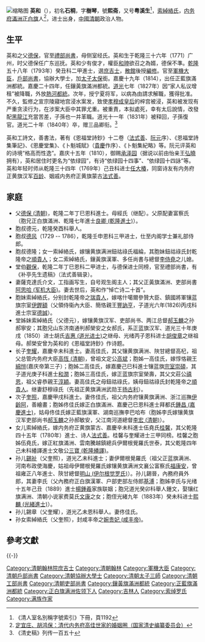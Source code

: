 {{Manchu name|[[索绰罗氏|索绰罗]]}}
[[File:Portrait_of_Yinghe_(1771-1839).jpg|缩略图]]
'''英和'''（{{bd|1771年||1840年|catIdx=Ying,英}}），初名'''石桐'''，字'''樹琴'''，號'''熙斋'''，又号'''粤溪生'''<ref>《清人室名別稱字號索引》下冊，頁1192</ref>，[[索綽絡氏|索綽絡氏]]，[[内务府滿洲正白旗|内务府滿洲正白旗]]人<ref>[http://www.historychina.net/manager/info/inner.jsp?sid=1&cid=33&infoid=26174 定宜庄、胡鸿保：清代内务府高佳世家的婚姻圈（国家清史编纂委员会）]{{dead link|date=2018年4月 |bot=InternetArchiveBot |fix-attempted=yes }}</ref>，进士出身，[[中國|中國]][[清朝|清朝]]政治人物。

== 生平 ==

英和之父[[德保_(清)|德保]]，官至[[禮部尚書|禮部尚書]]，母侧室经氏。英和生于乾隆三十六年（1771）广州，时父德保任广东巡抚。英和少有俊才，權臣[[和珅|和珅]]欲召之為婿，德保不準。[[乾隆|乾隆]]五十八年（1793年）癸丑科二甲進士，選[[庶吉士|庶吉士]]，[[散館|散館]]後授[[編修|編修]]。官至[[軍機大臣|軍機大臣]]，[[戶部尚書|戶部尚書]]，協辦大學士，加[[太子太保|太子太保]]銜。嘉慶十九年（1814），出任正藍旗滿洲都統。嘉慶二十四年，任鑲黃旗滿洲都統。[[道光|道光]]七年（1827年）因“家人私议增租”被降職，外放[[熱河|熱河]][[都統|都統]]。次年，授宁夏将军，以病為由請求解職，獲得批准。不久，監修之宣宗陵寢地宫浸水案发，致使[[孝穆成皇后|孝穆成皇后]]的梓宫被浸，英和被发现有严重贪渎行为，在涉案大臣中其罪尤重。被重責，本拟處死，幸有太后說情，改發配[[黑龍江|黑龍江]]充當苦差，子孫也一并革職。道光十一年（1831年）被释回，子孫復官。道光二十年（1840年）卒，赠三品卿衔。<ref>《清史稿》列传一百五十</ref>

英和工詩文，善書法，著有《恩福堂詩鈔》十二卷（[[法式善|法式善]]、[[阮元|阮元]]序）、《恩福堂詩集筆記》、《恩慶堂集》、《卜魁城賦》（[[貴慶|貴慶]]作序）、《卜魁集紀略》等。阮元评英和的诗境“格高而性逸”。嘉庆十五年（1810），御赐[[承泽园|承泽园]]（据说以前由怡亲王[[弘曉|弘曉]]拥有），英和居住时更名为“依绿园”，有诗“依绿园十四事”、“依绿园十四詠”等。英和年轻时师从乾隆三十四年（1769年）己丑科进士[[任大椿|任大椿]]，同窗诗友有内务府正黄旗汉军[[百龄|百龄]]、姻戚内务府正黄旗蒙古[[法式善|法式善]]。

==家庭==
*父[[德保_(清朝)|德保 (清朝)]]，乾隆二年丁巳恩科進士。母經氏（继配）。父原配妻富察氏（胞兄正白旗滿洲、乾隆七年進士[[良卿_(乾隆進士)|良卿 (乾隆進士)]]）。
*胞叔德元，乾隆癸酉科舉人。
*胞叔[[德风|德风]]（1729 -- 1786），乾隆壬申恩科三甲进士，仕至内阁学士兼礼部侍郎。
*胞叔德隆；女一索綽絡氏，嫁镶黄旗满洲鈕祜祿氏福綸，其胞妹鈕祜祿氏封乾隆帝之[[順貴人|順貴人]]；女二索綽絡氏，鑲黃旗漢軍、多任尚書与總督[[李侍堯|李侍堯]]之儿媳。
*堂伯[[觀保|觀保]]，乾隆二年丁巳恩科二甲进士，与德保进士同榜，官至禮部尚書，有《补亭先生遗稿》（法式善辑录）。
*妻薩克達氏介文，工指画写生，自号观生阁主人；其父正黃旗滿洲、吏部尚書[[阿思哈_(军机大臣)|阿思哈 (军机大臣)]]。妻去世后，英和作“悼亡诗二十首”。
*胞妹索綽絡氏，分别封乾隆帝之[[瑞貴人|瑞貴人]]，嫁喀什噶爾參贊大臣、鎮國將軍镶蓝旗宗室[[伊鏗額|伊鏗額]]（父領侍衞內大臣、簡恪親王[[豐訥亨|豐訥亨]]，子道光六年(1826)丙戌科進士宗室[[德誠|德誠]]）。
*堂姊妹索綽絡氏（父德元），嫁镶黄旗汉军、吏部尚书、两江总督[[郝玉麟|郝玉麟]]之孙郝寧安；其胞兄山东济南通判郝榮安之女郝氏，系正蓝旗汉军、道光三十年庚戌（1850）进士胡氏[[吉惠_(道光进士)|吉惠 (道光进士)]]之继母、光绪丙子恩科进士[[胡俊章|胡俊章]]之继祖母。郝榮安曾为英和的《恩福堂詩鈔》作诗题。
*长子[[奎耀|奎耀]]，嘉慶辛未科進士。妻高佳氏，其父镶黄旗满洲、陜甘總督高杞，祖父总管内务府大臣[[高恆_(清朝)|高恆 (清朝)]]，曾祖文定公[[高斌|高斌]]；胞姊一高佳氏，嫁惇恪親王[[綿愷|綿愷]](嘉庆帝第三子）；胞姊二高佳氏，嫁嘉慶己巳科進士镶蓝旗[[宗室崇碩|宗室崇碩]]，其子道光庚子科進士[[和潤|和潤]]；胞姊三高佳氏，嫁正蓝旗宗室榮壽，其父文莊公[[禧恩|禧恩]]，祖父睿恭親王[[淳穎|淳穎]]。妻高佳氏之母鈕祜祿氏，姨母鈕祜祿氏封乾隆帝之[[順貴人|順貴人]]。继妻舒穆祿氏（先祖正黄旗满洲武勋王[[扬古利|扬古利]]）。
*次子[[奎照|奎照]]，嘉慶甲戌科進士。妻佟佳氏，祖父内务府镶黄旗满洲、浙江巡撫[[伊齡阿|伊齡阿]]，善繪畫；胞姊佟佳氏嫁正白旗滿洲、嘉慶己巳恩科進士拜都氏[[鍾昌_(嘉慶進士)|鍾昌 (嘉慶進士)]]，姑母佟佳氏嫁正藍旗漢軍、湖南巡撫李巴哈布（胞姊李氏嫁镶黄旗汉军吏部尚书[[郝玉麟|郝玉麟]]之孙郝敏安，父江南河道總督[[李宏_(清朝)|李宏 (清朝)]]）。
*女儿索綽絡氏，嫁内务府正黄旗蒙古、嘉慶辛未科進士伍堯氏[[桂馨|桂馨]]，其父乾隆四十五年（1780年）進士、诗人[[法式善|法式善]]。桂馨与奎耀进士三甲同榜。桂馨之胞姊伍堯氏，嫁正紅旗滿洲、雲南騰越鎮總兵伊爾根覺羅氏世泰，其父乾隆四年己未科繙譯進士文敬公[[三寶_(乾隆繙譯)|三寶 (乾隆繙譯)]]。
*孙儿[[錫祉|錫祉]]（父奎照），道光乙未科進士；妻伊爾根覺羅氏（祖父正蓝旗满洲、河南布政使海慶，姑祖母伊爾根覺羅氏嫁镶黄旗满洲文襄公富察氏[[福康安|福康安]]，曾祖雍正八年進士、陝甘總督[[明山_(伊尔根觉罗氏)|明山 (伊尔根觉罗氏)]]）。孙儿錫晉，內務府員外郎，其妻李氏（父內務府正白旗漢軍、户部吏部左侍郎[[基溥|基溥]]；胞姊李氏与光绪十五年己丑（1889）進士[[楊鍾羲|楊鍾羲]]家族联姻；胞兄道光癸卯科舉人鍾文，娶镶红旗满洲、清朝小说家费莫氏[[文康|文康]]之女；胞侄光緒九年（1883年）癸未科进士[[熙麟_(光緒進士)|熙麟 (光緒進士)]]）。
*孙儿錫章（父奎耀），道光乙未恩科舉人。妻佟佳氏。
*孙女索綽絡氏（父奎照），封咸丰帝之[[婉贵妃_(咸丰帝)|婉贵妃 (咸丰帝)]]。

==參考文獻==
{{reflist}}
{{-}}
{{start box}}
{{s-off}}
{{succession box|[[成寧|成寧]]|[[蘇楞額|蘇楞額]]|[[清朝工部尚書列表|清朝工部滿尚書]]|<small>嘉慶十八年九月癸巳 - 嘉慶十九年二月丙辰</small><br /><small>1813年10月23日 - 1814年3月15日</small>}}
{{succession box|[[景安|景安]]|[[禧恩|禧恩]]|[[清朝戶部尚書列表|清朝戶部滿尚書]]|<small>嘉慶二十五年十月戊子 - 道光六年十二月戊午</small><br /><small>1820年11月10日 - 1827年1月8日</small>}}
{{succession box|[[鐵保|鐵保]]|[[那彥成|那彥成]]|[[清朝吏部尚書列表|清朝吏部滿尚書]]|<small>嘉慶十九年二月丙辰 - 嘉慶二十五年十月戊子</small><br /><small>1814年3月15日 - 1820年11月10日</small>}}
{{end box}}

{{乾隆五十八年癸丑科殿試金榜}}
{{DEFAULTSORT:Ying英}}
[[Category:清朝翰林院庶吉士|Category:清朝翰林院庶吉士]]
[[Category:清朝翰林|Category:清朝翰林]]
[[Category:軍機大臣|Category:軍機大臣]]
[[Category:清朝戶部尚書|Category:清朝戶部尚書]]
[[Category:清朝協辦大學士|Category:清朝協辦大學士]]
[[Category:清朝太子三師|Category:清朝太子三師]]
[[Category:清朝工部尚書|Category:清朝工部尚書]]
[[Category:清朝吏部尚書|Category:清朝吏部尚書]]
[[Category:鑲黃旗滿洲都統|Category:鑲黃旗滿洲都統]]
[[Category:正藍旗滿洲都統|Category:正藍旗滿洲都統]]
[[Category:正白旗满洲佐领下人|Category:正白旗满洲佐领下人]]
[[Category:吉林人|Category:吉林人]]
[[Category:索绰罗氏|Category:索绰罗氏]]
[[Category:满族作家|Category:满族作家]]